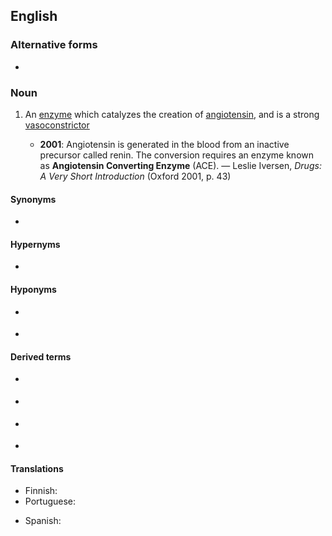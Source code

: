 {{also|angiotensin-converting enzyme}}
==English==

===Alternative forms===
* {{l|en|angiotensin-converting enzyme}}

===Noun===
{{en-noun}}

# {{lb|en|biochemistry}} An [[enzyme]] which catalyzes the creation of [[angiotensin]], and is a strong [[vasoconstrictor]]
#* '''2001''': Angiotensin is generated in the blood from an inactive precursor called renin. The conversion requires an enzyme known as '''Angiotensin Converting Enzyme''' (ACE). — Leslie Iversen, ''Drugs: A Very Short Introduction'' (Oxford 2001, p. 43)

====Synonyms====
* {{gloss|abbreviation}} {{l|en|ACE}}

====Hypernyms====
* {{l|en|enzyme}}

====Hyponyms====
* {{l|en|angiotensin converting enzyme 1}} {{gloss|{{l|en|ACE1}}}}
* {{l|en|angiotensin converting enzyme 2}} {{gloss|{{l|en|ACE2}}}}

====Derived terms====
* {{l|en|ACE}} {{qualifier|abbreviation}}
* {{l|en|angiotensin converting enzyme 1}} {{gloss|{{l|en|ACE1}}}}
* {{l|en|angiotensin converting enzyme 2}} {{gloss|{{l|en|ACE2}}}}
* {{l|en|human recombinant soluble angiotensin converting enzyme 2}} {{gloss|{{l|en|hrsACE2}}}}

====Translations====
{{trans-top|enzyme}}
* Finnish: {{t|fi|angiotensiinikonvertaasin estäjä}}
* Portuguese: {{t|pt|enzima conversora de angiotensina|f}}
{{trans-mid}}
* Spanish: {{t|es|enzima convertidora de angiotensina|f}}
{{trans-bottom}}